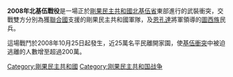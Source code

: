 '''2008年北基伍戰役'''是一場正於[[剛果民主共和國|剛果民主共和國]][[北基伍省|北基伍省]]東部進行的武裝衝突，交戰雙方分別為獲[[聯合國|聯合國]]支援的剛果民主共和國軍隊，及[[恩孔達|恩孔達]]將軍領導的[[圖西族|圖西族]]民兵。

這場戰鬥於2008年10月25日起發生，近25萬名平民離開家園，使[[基伍衝突|基伍衝突]]中被迫逃離的人數增至超過200萬。

{{war-stub}}

[[Category:剛果民主共和國|Category:剛果民主共和國]]
[[Category:刚果民主共和国战争|Category:刚果民主共和国战争]]